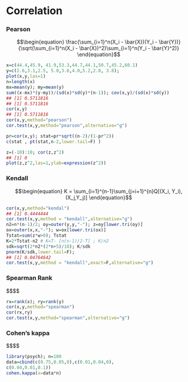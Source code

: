 # Correlation


### Pearson

$$\begin{equation}
\frac{\sum_{i=1}^n(X_i - \bar{X})(Y_i - \bar{Y})}{\sqrt(\sum_{i=1}^n(X_i - \bar{X})^2)\sum_{i=1}^n(Y_i - \bar{Y}^2)}
\end{equation}$$

```r
x=c(44.4,45.9, 41.9,53.3,44.7,44.1,50.7,45.2,60.1)
y=c(2.6,3.1,2.5, 5.0,3.6,4.0,5.2,2.8, 3.8);
plot(x,y,las=1)
n=length(x)
mx=mean(y); my=mean(y)
sum((x-mx)*(y-my))/(sd(x)*sd(y)*(n-1)); cov(x,y)/(sd(x)*sd(y))
## [1] 0.5711816
## [1] 0.5711816
cor(x,y)
## [1] 0.5711816
cor(x,y,method="pearson")
cor.test(x,y,method="pearson",alternative="g")

pr=cor(x,y); stat=pr*sqrt((n-2)/(1-pr^2))
c(stat , pt(stat,n-2,lower.tail=F) )

z=(-10):10; cor(z,z^2)
## [1] 0
plot(z,z^2,las=1,ylab=expression(z^2))

```



### Kendall

$$\begin{equation}
K = \sum_{i=1}^{n-1}\sum_{j=i+1}^{n}Q[(X_i, Y_i),(X_j,Y_j)]
\end{equation}$$

```r
cor(x,y,method="kendal")
## [1] 0.4444444
cor.test(x,y,method = "kendall",alternative="g")
n2=n*(n-1)/2; oy=outer(y,y,"-"); z=oy[lower.tri(oy)]
ox=outer(x,x,"-"); w=ox[lower.tri(ox)]
Tstat=sum(z*w>0); Tstat
K=2*Tstat-n2 # K=T- [n(n-1)/2-T] ; K/n2
sdk=sqrt(2*n2*(2*n+5)/18); K/sdk
pnorm(K/sdk,lower.tail=F);
## [1] 0.04764642
cor.test(x,y,method = "kendall",exact=F,alternative="g")

```




### Spearman Rank

$$\begin{equation}

\end{equation}$$

```r
rx=rank(x); ry=rank(y)
cor(x,y,method="spearman")
cor(rx,ry)
cor.test(x,y,method="spearman",alternative="g")

```





### Cohen's kappa

$$\begin{equation}

\end{equation}$$

```r
library(psych); n=100
data=cbind(c(0.75,0.05,0),c(0.01,0.04,0),
c(0.04,0.01,0.1))
cohen.kappa(x=data*n)

```